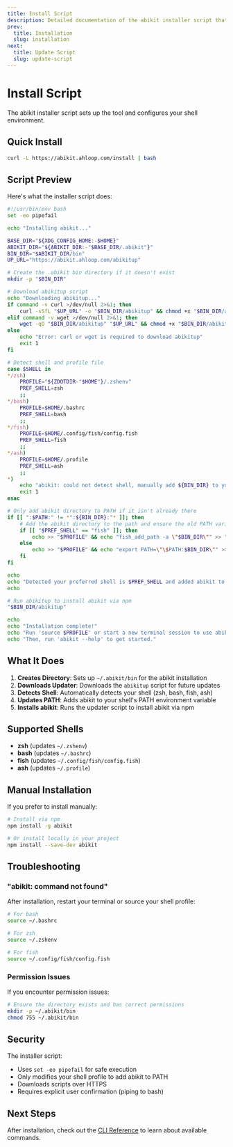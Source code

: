 ```yaml
---
title: Install Script
description: Detailed documentation of the abikit installer script that sets up the tool and configures your shell environment
prev:
  title: Installation
  slug: installation
next:
  title: Update Script
  slug: update-script
---
```


# Install Script

The abikit installer script sets up the tool and configures your shell environment.

## Quick Install

```bash
curl -L https://abikit.ahloop.com/install | bash
```

## Script Preview

Here's what the installer script does:

```bash
#!/usr/bin/env bash
set -eo pipefail

echo "Installing abikit..."

BASE_DIR="${XDG_CONFIG_HOME:-$HOME}"
ABIKIT_DIR="${ABIKIT_DIR:-"$BASE_DIR/.abikit"}"
BIN_DIR="$ABIKIT_DIR/bin"
UP_URL="https://abikit.ahloop.com/abikitup"

# Create the .abikit bin directory if it doesn't exist
mkdir -p "$BIN_DIR"

# Download abikitup script
echo "Downloading abikitup..."
if command -v curl >/dev/null 2>&1; then
    curl -sSfL "$UP_URL" -o "$BIN_DIR/abikitup" && chmod +x "$BIN_DIR/abikitup"
elif command -v wget >/dev/null 2>&1; then
    wget -qO "$BIN_DIR/abikitup" "$UP_URL" && chmod +x "$BIN_DIR/abikitup"
else
    echo "Error: curl or wget is required to download abikitup"
    exit 1
fi

# Detect shell and profile file
case $SHELL in
*/zsh)
    PROFILE="${ZDOTDIR-"$HOME"}/.zshenv"
    PREF_SHELL=zsh
    ;;
*/bash)
    PROFILE=$HOME/.bashrc
    PREF_SHELL=bash
    ;;
*/fish)
    PROFILE=$HOME/.config/fish/config.fish
    PREF_SHELL=fish
    ;;
*/ash)
    PROFILE=$HOME/.profile
    PREF_SHELL=ash
    ;;
*)
    echo "abikit: could not detect shell, manually add ${BIN_DIR} to your PATH."
    exit 1
esac

# Only add abikit directory to PATH if it isn't already there
if [[ ":$PATH:" != *":${BIN_DIR}:"* ]]; then
    # Add the abikit directory to the path and ensure the old PATH variables remain
    if [[ "$PREF_SHELL" == "fish" ]]; then
        echo >> "$PROFILE" && echo "fish_add_path -a \"$BIN_DIR\"" >> "$PROFILE"
    else
        echo >> "$PROFILE" && echo "export PATH=\"\$PATH:$BIN_DIR\"" >> "$PROFILE"
    fi
fi

echo
echo "Detected your preferred shell is $PREF_SHELL and added abikit to PATH."
echo

# Run abikitup to install abikit via npm
"$BIN_DIR/abikitup"

echo
echo "Installation complete!"
echo "Run 'source $PROFILE' or start a new terminal session to use abikit."
echo "Then, run 'abikit --help' to get started."
```

## What It Does

1. **Creates Directory**: Sets up `~/.abikit/bin` for the abikit installation
2. **Downloads Updater**: Downloads the `abikitup` script for future updates
3. **Detects Shell**: Automatically detects your shell (zsh, bash, fish, ash)
4. **Updates PATH**: Adds abikit to your shell's PATH environment variable
5. **Installs abikit**: Runs the updater script to install abikit via npm

## Supported Shells

- **zsh** (updates `~/.zshenv`)
- **bash** (updates `~/.bashrc`)
- **fish** (updates `~/.config/fish/config.fish`)
- **ash** (updates `~/.profile`)

## Manual Installation

If you prefer to install manually:

```bash
# Install via npm
npm install -g abikit

# Or install locally in your project
npm install --save-dev abikit
```

## Troubleshooting

### "abikit: command not found"

After installation, restart your terminal or source your shell profile:

```bash
# For bash
source ~/.bashrc

# For zsh
source ~/.zshenv

# For fish
source ~/.config/fish/config.fish
```

### Permission Issues

If you encounter permission issues:

```bash
# Ensure the directory exists and has correct permissions
mkdir -p ~/.abikit/bin
chmod 755 ~/.abikit/bin
```

## Security

The installer script:
- Uses `set -eo pipefail` for safe execution
- Only modifies your shell profile to add abikit to PATH
- Downloads scripts over HTTPS
- Requires explicit user confirmation (piping to bash)

## Next Steps

After installation, check out the [CLI Reference](/cli-reference) to learn about available commands.
